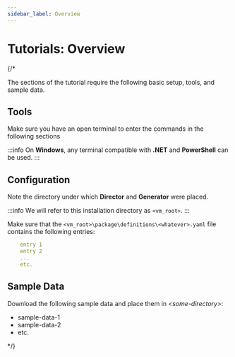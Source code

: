 ```yaml
---
sidebar_label: Overview
---
```


# Tutorials: Overview

{/*

The sections of the tutorial require the following basic setup, tools, and sample data.

## Tools

Make sure you have an open terminal to enter the commands in the following sections

:::info
On **Windows**, any terminal compatible with **.NET** and **PowerShell** can be used.
:::

## Configuration

Note the directory under which **Director** and **Generator** were placed.

:::info
We will refer to this installation directory as `<vm_root>`.
:::

Make sure that the `<vm_root>\package\definitions\<whatever>.yaml` file contains the following entries:

```yaml
    entry 1
    entry 2
    ...
    etc.
```

## Sample Data

Download the following sample data and place them in &lt;_some-directory_&gt;:

  * sample-data-1
  * sample-data-2
  * etc.

*/}
